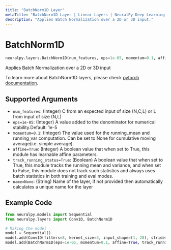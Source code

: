 ```yaml
---
title: "BatchNorm1D Layer"
metaTitle: "BatchNorm1D Layer | Linear Layers | NeuralPy Deep Learning Library"
description: "Applies Batch Normalization over a 2D or 3D input."
---
```


# BatchNorm1D

```python
neuralpy.layers.BatchNorm1D(num_features, eps=1e-05, momentum=0.1, affine=True, track_running_status=True, name=None)
```

Applies Batch Normalization over a 2D or 3D input

To learn more about BatchNorm1D layers, please check [pytorch documentation](https://pytorch.org/docs/stable/nn.html#batchnorm1d).

## Supported Arguments

  - `num_features`: (Integer) C from an expected input of size (N,C,L) or L from input of size (N,L)
  - `eps=1e-05`: (Integer) A value added to the denominator for numerical stability.Default: 1e-5
  - `momentum=0.1`: (Integer) The value used for the running_mean and running_var computation. Can be set to None for cumulative moving average(i.e. simple average).
  - `affine=True`: (Integer) A boolean value that when set to True, this module has learnable affine parameters.
  - `track_running_status=True`: (Boolean) A boolean value that when set to True, this module tracks the running mean and variance, and when set to False, this module does not track such statistics and always uses batch statistics in both training and eval modes.
  - `name=None`: (String) Name of the layer, if not provided then automatically calculates a unique name for the layer

## Example Code

```python
from neuralpy.models import Sequential
from neuralpy.layers import Conv1D, BatchNorm1D

# Making the model
model = Sequential()
model.add(Conv1D(filters=8, kernel_size=3, input_shape=(1, 28), stride=1, name="first cnn"))
model.add(BatchNorm1D(eps=1e-05, momentum=0.1, affine=True, track_running_status=True, name="batch norm"))
```
